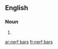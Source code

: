 ==English==

===Noun===
{{head|en|noun plural form}}

# {{plural of|nerf bar|lang=en}}

[[ar:nerf bars]]
[[fr:nerf bars]]